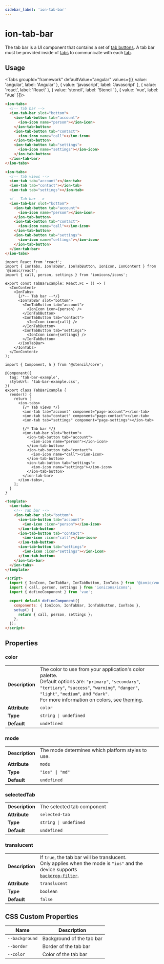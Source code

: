 ```yaml
---
sidebar_label: 'ion-tab-bar'
---
```



# ion-tab-bar

The tab bar is a UI component that contains a set of [tab buttons](tab-button.mdx). A tab bar must be provided inside of [tabs](tabs.mdx) to communicate with each [tab](tab.mdx).

## Usage

<Tabs groupId="framework" defaultValue="angular" values={[{ value: 'angular', label: 'Angular' }, { value: 'javascript', label: 'Javascript' }, { value: 'react', label: 'React' }, { value: 'stencil', label: 'Stencil' }, { value: 'vue', label: 'Vue' }]}>

<TabItem value="angular">

```html
<ion-tabs>
  <!-- Tab bar -->
  <ion-tab-bar slot="bottom">
    <ion-tab-button tab="account">
      <ion-icon name="person"></ion-icon>
    </ion-tab-button>
    <ion-tab-button tab="contact">
      <ion-icon name="call"></ion-icon>
    </ion-tab-button>
    <ion-tab-button tab="settings">
      <ion-icon name="settings"></ion-icon>
    </ion-tab-button>
  </ion-tab-bar>
</ion-tabs>
```

</TabItem>

<TabItem value="javascript">

```html
<ion-tabs>
  <!-- Tab views -->
  <ion-tab tab="account"></ion-tab>
  <ion-tab tab="contact"></ion-tab>
  <ion-tab tab="settings"></ion-tab>

  <!-- Tab bar -->
  <ion-tab-bar slot="bottom">
    <ion-tab-button tab="account">
      <ion-icon name="person"></ion-icon>
    </ion-tab-button>
    <ion-tab-button tab="contact">
      <ion-icon name="call"></ion-icon>
    </ion-tab-button>
    <ion-tab-button tab="settings">
      <ion-icon name="settings"></ion-icon>
    </ion-tab-button>
  </ion-tab-bar>
</ion-tabs>
```

</TabItem>

<TabItem value="react">

```tsx
import React from 'react';
import { IonTabs, IonTabBar, IonTabButton, IonIcon, IonContent } from '@ionic/react';
import { call, person, settings } from 'ionicons/icons';

export const TabBarExample: React.FC = () => (
  <IonContent>
    <IonTabs>
      {/*-- Tab bar --*/}
      <IonTabBar slot="bottom">
        <IonTabButton tab="account">
          <IonIcon icon={person} />
        </IonTabButton>
        <IonTabButton tab="contact">
          <IonIcon icon={call} />
        </IonTabButton>
        <IonTabButton tab="settings">
          <IonIcon icon={settings} />
        </IonTabButton>
      </IonTabBar>
    </IonTabs>
  </IonContent>
);
```

</TabItem>

<TabItem value="stencil">

```tsx
import { Component, h } from '@stencil/core';

@Component({
  tag: 'tab-bar-example',
  styleUrl: 'tab-bar-example.css',
})
export class TabBarExample {
  render() {
    return [
      <ion-tabs>
        {/* Tab views */}
        <ion-tab tab="account" component="page-account"></ion-tab>
        <ion-tab tab="contact" component="page-contact"></ion-tab>
        <ion-tab tab="settings" component="page-settings"></ion-tab>

        {/* Tab bar */}
        <ion-tab-bar slot="bottom">
          <ion-tab-button tab="account">
            <ion-icon name="person"></ion-icon>
          </ion-tab-button>
          <ion-tab-button tab="contact">
            <ion-icon name="call"></ion-icon>
          </ion-tab-button>
          <ion-tab-button tab="settings">
            <ion-icon name="settings"></ion-icon>
          </ion-tab-button>
        </ion-tab-bar>
      </ion-tabs>,
    ];
  }
}
```

</TabItem>

<TabItem value="vue">

```html
<template>
  <ion-tabs>
    <!-- Tab bar -->
    <ion-tab-bar slot="bottom">
      <ion-tab-button tab="account">
        <ion-icon :icon="person"></ion-icon>
      </ion-tab-button>
      <ion-tab-button tab="contact">
        <ion-icon :icon="call"></ion-icon>
      </ion-tab-button>
      <ion-tab-button tab="settings">
        <ion-icon :icon="settings"></ion-icon>
      </ion-tab-button>
    </ion-tab-bar>
  </ion-tabs>
</template>

<script>
  import { IonIcon, IonTabBar, IonTabButton, IonTabs } from '@ionic/vue';
  import { call, person, settings } from 'ionicons/icons';
  import { defineComponent } from 'vue';

  export default defineComponent({
    components: { IonIcon, IonTabBar, IonTabButton, IonTabs },
    setup() {
      return { call, person, settings };
    },
  });
</script>
```

</TabItem>

</Tabs>

## Properties

### color

|                 |                                                                                                                                                                                                                                                                                   |
| --------------- | --------------------------------------------------------------------------------------------------------------------------------------------------------------------------------------------------------------------------------------------------------------------------------- |
| **Description** | The color to use from your application's color palette.<br />Default options are: `"primary"`, `"secondary"`, `"tertiary"`, `"success"`, `"warning"`, `"danger"`, `"light"`, `"medium"`, and `"dark"`.<br />For more information on colors, see [theming](../theming/basics.mdx). |
| **Attribute**   | `color`                                                                                                                                                                                                                                                                           |
| **Type**        | `string \| undefined`                                                                                                                                                                                                                                                             |
| **Default**     | `undefined`                                                                                                                                                                                                                                                                       |

### mode

|                 |                                                   |
| --------------- | ------------------------------------------------- |
| **Description** | The mode determines which platform styles to use. |
| **Attribute**   | `mode`                                            |
| **Type**        | `"ios" \| "md"`                                   |
| **Default**     | `undefined`                                       |

### selectedTab

|                 |                            |
| --------------- | -------------------------- |
| **Description** | The selected tab component |
| **Attribute**   | `selected-tab`             |
| **Type**        | `string \| undefined`      |
| **Default**     | `undefined`                |

### translucent

|                 |                                                                                                                                                                                                                                  |
| --------------- | -------------------------------------------------------------------------------------------------------------------------------------------------------------------------------------------------------------------------------- |
| **Description** | If `true`, the tab bar will be translucent.<br />Only applies when the mode is `"ios"` and the device supports<br />[`backdrop-filter`](https://developer.mozilla.org/en-US/docs/Web/CSS/backdrop-filter#Browser_compatibility). |
| **Attribute**   | `translucent`                                                                                                                                                                                                                    |
| **Type**        | `boolean`                                                                                                                                                                                                                        |
| **Default**     | `false`                                                                                                                                                                                                                          |

## CSS Custom Properties

| Name           | Description               |
| -------------- | ------------------------- |
| `--background` | Background of the tab bar |
| `--border`     | Border of the tab bar     |
| `--color`      | Color of the tab bar      |
